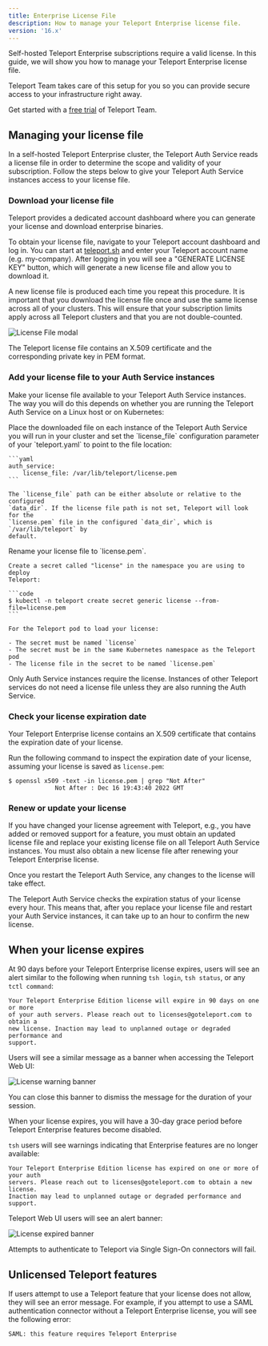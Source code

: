 ```yaml
---
title: Enterprise License File
description: How to manage your Teleport Enterprise license file.
version: '16.x'
---
```


Self-hosted Teleport Enterprise subscriptions require a valid license. In this
guide, we will show you how to manage your Teleport Enterprise license file.

<Tip>
  Teleport Team takes care of this setup for you so you can provide secure access
  to your infrastructure right away.

  Get started with a [free trial](https://goteleport.com/signup?t_source=docs) of
  Teleport Team.
</Tip>

## Managing your license file

In a self-hosted Teleport Enterprise cluster, the Teleport Auth Service reads a
license file in order to determine the scope and validity of your subscription.
Follow the steps below to give your Teleport Auth Service instances access to
your license file.

### Download your license file

Teleport provides a dedicated account dashboard where you can generate your
license and download enterprise binaries.

To obtain your license file, navigate to your Teleport account dashboard and log
in. You can start at [teleport.sh](https://teleport.sh) and enter your Teleport
account name (e.g. my-company). After logging in you will see a "GENERATE
LICENSE KEY" button, which will generate a new license file and allow you to
download it.

<Tip>
  A new license file is produced each time you repeat this procedure.
  It is important that you download the license file once and use the
  same license across all of your clusters. This will ensure that your
  subscription limits apply across all Teleport clusters and that you
  are not double-counted.
</Tip>

![License File modal](../../../../../../assets/license-23cee352ae.png)

The Teleport license file contains an X.509 certificate and the corresponding
private key in PEM format.

### Add your license file to your Auth Service instances

Make your license file available to your Teleport Auth Service instances. The
way you will do this depends on whether you are running the Teleport Auth
Service on a Linux host or on Kubernetes:

<Tabs>
  <Tab title="Linux Host">
    Place the downloaded file on each instance of the Teleport Auth Service you will
    run in your cluster and set the `license_file` configuration parameter of your
    `teleport.yaml` to point to the file location:

    ```yaml
    auth_service:
        license_file: /var/lib/teleport/license.pem
    ```

    The `license_file` path can be either absolute or relative to the configured
    `data_dir`. If the license file path is not set, Teleport will look for the
    `license.pem` file in the configured `data_dir`, which is `/var/lib/teleport` by
    default.
  </Tab>

  <Tab title="Kubernetes">
    Rename your license file to `license.pem`.

    Create a secret called "license" in the namespace you are using to deploy
    Teleport:

    ```code
    $ kubectl -n teleport create secret generic license --from-file=license.pem
    ```

    For the Teleport pod to load your license:

    - The secret must be named `license`
    - The secret must be in the same Kubernetes namespace as the Teleport pod
    - The license file in the secret to be named `license.pem`
  </Tab>
</Tabs>

Only Auth Service instances require the license. Instances of other Teleport
services do not need a license file unless they are also running the Auth
Service.

### Check your license expiration date

Your Teleport Enterprise license contains an X.509 certificate that contains the
expiration date of your license.

Run the following command to inspect the expiration date of your license,
assuming your license is saved as `license.pem`:

```code
$ openssl x509 -text -in license.pem | grep "Not After"
             Not After : Dec 16 19:43:40 2022 GMT
```

### Renew or update your license

If you have changed your license agreement with Teleport, e.g., you have added
or removed support for a feature, you must obtain an updated license file and
replace your existing license file on all Teleport Auth Service instances. You
must also obtain a new license file after renewing your Teleport Enterprise
license.

Once you restart the Teleport Auth Service, any changes to the license will take
effect.

The Teleport Auth Service checks the expiration status of your license every
hour. This means that, after you replace your license file and restart your Auth
Service instances, it can take up to an hour to confirm the new license.

## When your license expires

At 90 days before your Teleport Enterprise license expires, users will see an
alert similar to the following when running `tsh login`, `tsh status`, or any
`tctl command`:

```text
Your Teleport Enterprise Edition license will expire in 90 days on one or more
of your auth servers. Please reach out to licenses@goteleport.com to obtain a
new license. Inaction may lead to unplanned outage or degraded performance and
support.
```

Users will see a similar message as a banner when accessing the Teleport Web UI:

![License warning banner](../../../../../../assets/license-warning-0a1c866685.png)

You can close this banner to dismiss the message for the duration of your
session.

When your license expires, you will have a 30-day grace period before Teleport
Enterprise features become disabled.

`tsh` users will see warnings indicating that Enterprise features are no longer
available:

```text
Your Teleport Enterprise Edition license has expired on one or more of your auth
servers. Please reach out to licenses@goteleport.com to obtain a new license.
Inaction may lead to unplanned outage or degraded performance and support.
```

Teleport Web UI users will see an alert banner:

![License expired banner](../../../../../../assets/license-expired-bb8855e91c.png)

Attempts to authenticate to Teleport via Single Sign-On connectors will fail.

## Unlicensed Teleport features

If users attempt to use a Teleport feature that your license does not allow,
they will see an error message. For example, if you attempt to use a SAML
authentication connector without a Teleport Enterprise license, you will see the
following error:

```text
SAML: this feature requires Teleport Enterprise
```
